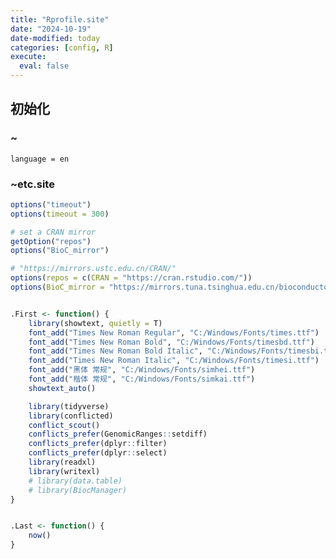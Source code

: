 ```yaml
---
title: "Rprofile.site"
date: "2024-10-19"
date-modified: today
categories: [config, R]
execute: 
  eval: false
---
```


## 初始化

### \~\etc\Rconsole 

```         
language = en
```

### \~etc\Rprofile.site

```r
options("timeout")
options(timeout = 300)

# set a CRAN mirror
getOption("repos")
options("BioC_mirror")

# "https://mirrors.ustc.edu.cn/CRAN/"
options(repos = c(CRAN = "https://cran.rstudio.com/"))
options(BioC_mirror = "https://mirrors.tuna.tsinghua.edu.cn/bioconductor")


.First <- function() {
    library(showtext, quietly = T)
    font_add("Times New Roman Regular", "C:/Windows/Fonts/times.ttf")
    font_add("Times New Roman Bold", "C:/Windows/Fonts/timesbd.ttf")
    font_add("Times New Roman Bold Italic", "C:/Windows/Fonts/timesbi.ttf")
    font_add("Times New Roman Italic", "C:/Windows/Fonts/timesi.ttf")
    font_add("黑体 常规", "C:/Windows/Fonts/simhei.ttf")
    font_add("楷体 常规", "C:/Windows/Fonts/simkai.ttf")
    showtext_auto()

    library(tidyverse)
    library(conflicted)
    conflict_scout()
    conflicts_prefer(GenomicRanges::setdiff)
    conflicts_prefer(dplyr::filter)
    conflicts_prefer(dplyr::select)
    library(readxl)
    library(writexl)
    # library(data.table)
    # library(BiocManager)
}


.Last <- function() {
    now()
}
```
